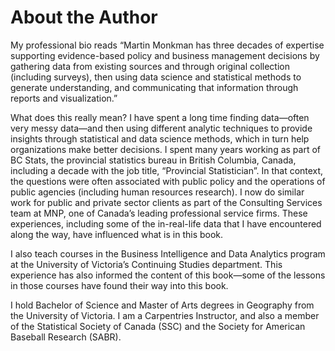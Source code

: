 # About the Author {-}

My professional bio reads "Martin Monkman has three decades of expertise supporting evidence-based policy and business management decisions by gathering data from existing sources and through original collection (including surveys), then using data science and statistical methods to generate understanding, and communicating that information through reports and visualization."

What does this really mean? I have spent a long time finding data—often very messy data—and then using different analytic techniques to provide insights through statistical and data science methods, which in turn help organizations make better decisions. I spent many years working as part of BC Stats, the provincial statistics bureau in British Columbia, Canada, including a decade with the job title, "Provincial Statistician". In that context, the questions were often associated with public policy and the operations of public agencies (including human resources research). I now do similar work for public and private sector clients as part of the Consulting Services team at MNP, one of Canada's leading professional service firms. These experiences, including some of the in-real-life data that I have encountered along the way, have influenced what is in this book.

I also teach courses in the Business Intelligence and Data Analytics program at the University of Victoria's Continuing Studies department. This experience has also informed the content of this book—some of the lessons in those courses have found their way into this book. 

I hold Bachelor of Science and Master of Arts degrees in Geography from the University of Victoria. I am a Carpentries Instructor, and also a member of the Statistical Society of Canada (SSC) and the Society for American Baseball Research (SABR).



<!-- 
This file by Martin Monkman is licensed under a Creative Commons Attribution 4.0 International License. 
-->

